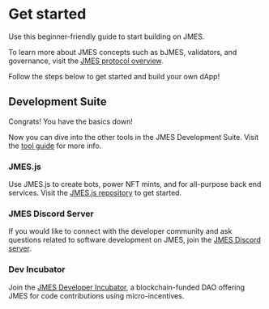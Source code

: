 
# Get started

Use this beginner-friendly guide to start building on JMES.

<Admonition type="tip" icon="💡" title="Learn about JMES">

To learn more about JMES concepts such as bJMES, validators, and governance, visit the [JMES protocol overview](../learn/about/blockchain.mdx).

</Admonition>

Follow the steps below to get started and build your own dApp!

## Development Suite

Congrats! You have the basics down!

Now you can dive into the other tools in the JMES Development Suite. Visit the [tool guide](which-tools.mdx) for more info.

### JMES.js 

Use JMES.js to create bots, power NFT mints, and for all-purpose back end services. Visit the [JMES.js repository](https://github.com/jmesworld/jmes.js) to get started.

### JMES Discord Server

If you would like to connect with the developer community and ask questions related to software development on JMES, join the [JMES Discord server](http://discord.jmes.art). 

### Dev Incubator

Join the [JMES Developer Incubator](http://incubator.jmes.art), a blockchain-funded DAO offering JMES for code contributions using micro-incentives.